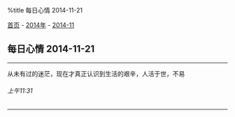 %title 每日心情 2014-11-21

[[../../../index|首页]] - [[../index|2014年]] - [[index|2014-11]]
==每日心情 2014-11-21==
----
从未有过的迷茫，现在才真正认识到生活的艰辛，人活于世，不易
======上午11:31======
----
